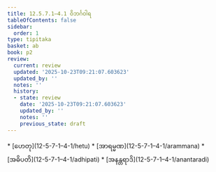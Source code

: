 ```yaml
---
title: 12.5.7.1–4.1 ဝိဘင်္ဂဝါရ
tableOfContents: false
sidebar:
  order: 1
type: tipitaka
basket: ab
book: p2
review:
  current: review
  updated: '2025-10-23T09:21:07.603623'
  updated_by: ''
  notes: ''
  history:
  - state: review
    date: '2025-10-23T09:21:07.603623'
    updated_by: ''
    notes: ''
    previous_state: draft
---
```



<ReviewStatus review={frontmatter.review} showDetails={true} />

<HypothesisAnnotation frontmatter={frontmatter} />

<DynamicBreadcrumb />



<TableOfContents book="p2" section="12.5.7.1">
* [ဟေတု](12-5-7-1–4-1/hetu)
* [အာရမ္မဏ](12-5-7-1–4-1/arammana)
* [အဓိပတိ](12-5-7-1–4-1/adhipati)
* [အနန္တရာဒိ](12-5-7-1–4-1/anantaradi)
</TableOfContents>